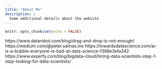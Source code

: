 ---
title: "About Me"
description: |
  Some additional details about the website
---

```{r setup, include=FALSE}
knitr::opts_chunk$set(echo = FALSE)
```




https://www.datarobot.com/blog/drag-and-drop-is-not-enough/
https://medium.com/@peter.salinas.ino
https://towardsdatascience.com/ai-is-a-bubble-everyone-is-bad-at-data-science-f368e3efa342
https://www.experfy.com/blog/bigdata-cloud/hiring-data-scientists-step-1-stop-looking-for-data-scientists/
